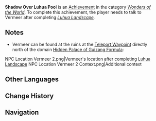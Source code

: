 {{Achievement Infobox
|title        = 
|id           = 85004
|order id     = 5004
|category     = Wonders of the World
|description  = Help [[Vermeer]] get the scenery of his dreams.
|requirements = Talk to Vermeer at the ruins after completing ''[[Luhua Landscape]].''
|primogems    = 5
|tracking     = 
|hidden       = 1
|type         = Exploration
}}
'''Shadow Over Luhua Pool''' is an [[Achievement]] in the category ''[[Wonders of the World]]''. To complete this achievement, the player needs to talk to Vermeer after completing ''[[Luhua Landscape]].''

==Notes==
* Vermeer can be found at the ruins at the [[Teleport Waypoint]] directly north of the domain [[Hidden Palace of Guizang Formula]]:
<gallery hideaddbutton="true" captionalign="center">
NPC Location Vermeer 2.png|Vermeer's location after completing [[Luhua Landscape]]
NPC Location Vermeer 2 Context.png|Additional context
</gallery>
<!--
==Trivia==

==Video Guides==
{{EVT
|video1   = 
|caption1 = 
}}
-->
==Other Languages==
{{Other Languages
|en      = Shadow Over Luhua Pool
|zhs     = 渌华池之影
|zhs_rm  = Lùhuá-chí zhī Yǐng
|zht     = 淥華池之影
|zht_rm  = Lùhuá-chí zhī Yǐng
|zh_tl   = Shadow of Luhua Pool
|ja      = 漉華の池の影
|ja_rm   = Rokuka no Ike no Kage
|ja_tl   = Shadow of Luhua Pool
|ko      = 녹화 연못의 그림자
|ko_rm   = 
|ko_tl   = 
|es      = Una sombra sobre el Estanque Luhua
|es_tl   = 
|fr      = L'ombre du Lac Luhua
|fr_tl   = The Shadow of Luhua Lake
|ru      = Тень над озером Лухуа
|ru_tl   = 
|th      = เงามืดแห่งสระ Luhua Pool
|th_rm   = 
|th_tl   = 
|vi      = Ảnh phản chiếu Lục Hoa Trì
|vi_tl   = 
|de      = Schatten über dem Luhua-Teich
|de_tl   = Shadows Over the Luhua Pool
|id      = Bayangan di Luhua Pool
|id_tl   = Shadow in Luhua Pool
|pt      = Sombra Sobre o Lago de Luhua
|pt_tl   = 
}}

==Change History==
{{Change History|1.0}}
<!--
==References==
{{Reflist}}
-->
==Navigation==
{{Achievement Navbox|Wonders of the World|Exploration}}